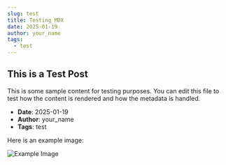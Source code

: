 ```yaml
---
slug: test
title: Testing MDX
date: 2025-01-19
author: your_name
tags:
  - test
---
```


## This is a Test Post

This is some sample content for testing purposes. You can edit this file to test how the content is rendered and how the metadata is handled.

- **Date**: 2025-01-19
- **Author**: your_name
- **Tags**: test

Here is an example image:

![Example Image](https://via.placeholder.com/150)
